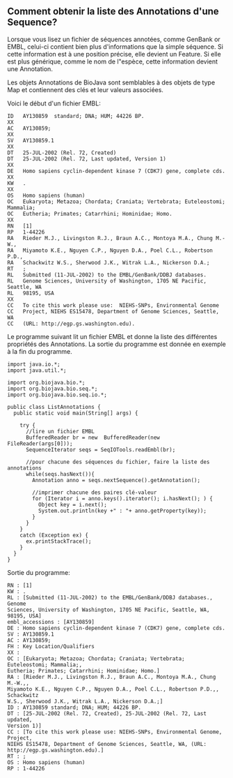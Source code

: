 == Comment obtenir la liste des Annotations d'une Sequence? ==

Lorsque vous lisez un fichier de séquences annotées, comme GenBank or EMBL, celui-ci contient bien plus d'informations que la simple séquence. Si cette information est à une position précise, elle devient un Feature. Si elle est plus générique, comme le nom de l"espèce, cette information devient une Annotation.

Les objets Annotations de BioJava sont semblables à des objets de type Map et contiennent des clés et leur valeurs associées.

Voici le début d'un fichier EMBL:

<pre>
ID   AY130859  standard; DNA; HUM; 44226 BP.
XX
AC   AY130859;
XX
SV   AY130859.1
XX
DT   25-JUL-2002 (Rel. 72, Created)
DT   25-JUL-2002 (Rel. 72, Last updated, Version 1)
XX
DE   Homo sapiens cyclin-dependent kinase 7 (CDK7) gene, complete cds.
XX
KW   .
XX
OS   Homo sapiens (human)
OC   Eukaryota; Metazoa; Chordata; Craniata; Vertebrata; Euteleostomi; Mammalia;
OC   Eutheria; Primates; Catarrhini; Hominidae; Homo.
XX
RN   [1]
RP   1-44226
RA   Rieder M.J., Livingston R.J., Braun A.C., Montoya M.A., Chung M.-W.,
RA   Miyamoto K.E., Nguyen C.P., Nguyen D.A., Poel C.L., Robertson P.D.,
RA   Schackwitz W.S., Sherwood J.K., Witrak L.A., Nickerson D.A.;
RT   ;
RL   Submitted (11-JUL-2002) to the EMBL/GenBank/DDBJ databases.
RL   Genome Sciences, University of Washington, 1705 NE Pacific, Seattle, WA
RL   98195, USA
XX
CC   To cite this work please use:  NIEHS-SNPs, Environmental Genome
CC   Project, NIEHS ES15478, Department of Genome Sciences, Seattle, 
WA
CC   (URL: http://egp.gs.washington.edu).
</pre>		 

Le programme suivant lit un fichier EMBL et donne la liste des différentes propriétés des Annotations. La sortie du programme est donnée en exemple à la fin du programme.

<pre>
import java.io.*;
import java.util.*;

import org.biojava.bio.*;
import org.biojava.bio.seq.*;
import org.biojava.bio.seq.io.*;

public class ListAnnotations {
  public static void main(String[] args) {

    try {
      //lire un fichier EMBL 
      BufferedReader br = new  BufferedReader(new FileReader(args[0]));
      SequenceIterator seqs = SeqIOTools.readEmbl(br);

      //pour chacune des séquences du fichier, faire la liste des annotations
      while(seqs.hasNext()){
        Annotation anno = seqs.nextSequence().getAnnotation();

        //imprimer chacune des paires clé-valeur 
        for (Iterator i = anno.keys().iterator(); i.hasNext(); ) {
          Object key = i.next();
          System.out.println(key +" : "+ anno.getProperty(key));
        }
      }
    }
    catch (Exception ex) {
      ex.printStackTrace();
    }
  }
}
</pre>

Sortie du programme:

<pre>
RN : [1]
KW : . 
RL : [Submitted (11-JUL-2002) to the EMBL/GenBank/DDBJ databases., Genome 
Sciences, University of Washington, 1705 NE Pacific, Seattle, WA, 98195, USA]
embl_accessions : [AY130859]
DE : Homo sapiens cyclin-dependent kinase 7 (CDK7) gene, complete cds.
SV : AY130859.1
AC : AY130859;
FH : Key Location/Qualifiers
XX :
OC : [Eukaryota; Metazoa; Chordata; Craniata; Vertebrata; Euteleostomi; Mammalia;, 
Eutheria; Primates; Catarrhini; Hominidae; Homo.]
RA : [Rieder M.J., Livingston R.J., Braun A.C., Montoya M.A., Chung M.-W.,, 
Miyamoto K.E., Nguyen C.P., Nguyen D.A., Poel C.L., Robertson P.D.,, Schackwitz 
W.S., Sherwood J.K., Witrak L.A., Nickerson D.A.;]
ID : AY130859 standard; DNA; HUM; 44226 BP.
DT : [25-JUL-2002 (Rel. 72, Created), 25-JUL-2002 (Rel. 72, Last updated, 
Version 1)] 
CC : [To cite this work please use: NIEHS-SNPs, Environmental Genome, Project, 
NIEHS ES15478, Department of Genome Sciences, Seattle, WA, (URL: http://egp.gs.washington.edu).]
RT : ;
OS : Homo sapiens (human)
RP : 1-44226
</pre>